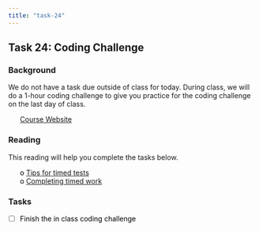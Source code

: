 ```yaml
---
title: "task-24"
---
```










## Task 24: Coding Challenge 
### Background 

We do not have a task due outside of class for today. During class, we will do a 1-hour coding challenge to give you practice for the coding challenge on the last day of class.

 * [Course Website](../index.html)




<style>
ul {
   color: black;
   list-style-type: none;
   list-style-position: outside;

}

</style>


### Reading

This reading will help you complete the tasks below.

* o [Tips for timed tests](https://atinursingblog.com/test-anxiety-timed-test-tips/){target='blank'}
* o [Completing timed work](https://www.unigo.com/admissions-advice/what-are-great-ways-to-manage-time-effectively-while-taking-standardized-tests/361/1){target='blank'}


### Tasks


* [ ] Finish the in class coding challenge


